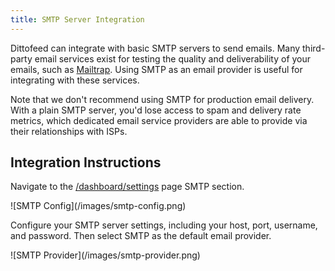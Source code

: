 ```yaml
---
title: SMTP Server Integration
---
```


Dittofeed can integrate with basic SMTP servers to send emails. Many third-party email services exist for testing the quality and deliverability of your emails, such as [Mailtrap](https://mailtrap.io/). Using SMTP as an email provider is useful for integrating with these services.

Note that we don't recommend using SMTP for production email delivery. With a plain SMTP server, you'd lose access to spam and delivery rate metrics, which dedicated email service providers are able to provide via their relationships with ISPs.

## Integration Instructions

Navigate to the [/dashboard/settings](https://app.dittofeed.com/dashboard/settings) page SMTP section.

<Frame>
![SMTP Config](/images/smtp-config.png)
</Frame>

Configure your SMTP server settings, including your host, port, username, and password. Then select SMTP as the default email provider.

<Frame>
![SMTP Provider](/images/smtp-provider.png)
</Frame>